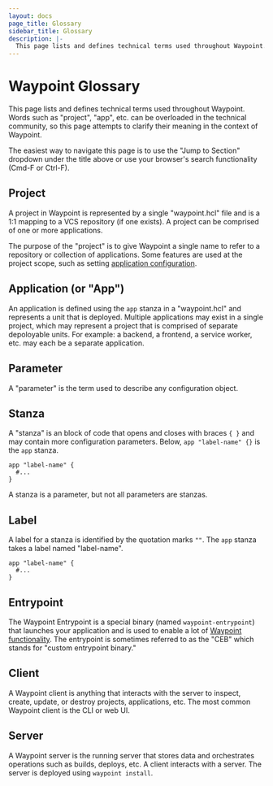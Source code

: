 ```yaml
---
layout: docs
page_title: Glossary
sidebar_title: Glossary
description: |-
  This page lists and defines technical terms used throughout Waypoint. Words such as "project", "app", etc. can be overloaded in the technical community, so this page attempts to clarify their meaning in the context of Waypoint.
---
```


# Waypoint Glossary

This page lists and defines technical terms used throughout Waypoint. Words
such as "project", "app", etc. can be overloaded in the technical community,
so this page attempts to clarify their meaning in the context of Waypoint.

The easiest way to navigate this page is to use the "Jump to Section"
dropdown under the title above or use your browser's search functionality
(Cmd-F or Ctrl-F).

## Project

A project in Waypoint is represented by a single "waypoint.hcl" file
and is a 1:1 mapping to a VCS repository (if one exists). A project can
be comprised of one or more applications.

The purpose of the "project" is to give Waypoint a single name to refer
to a repository or collection of applications. Some features are used at
the project scope, such as setting [application configuration](/docs/config).

## Application (or "App")

An application is defined using the `app` stanza in a "waypoint.hcl" and
represents a unit that is deployed. Multiple applications may exist in
a single project, which may represent a project that is comprised of
separate depoloyable units. For example: a backend, a frontend, a service
worker, etc. may each be a separate application.

## Parameter

A "parameter" is the term used to describe any configuration object. 

## Stanza

A "stanza" is an block of code that opens and closes with braces `{ }`
and may contain more configuration parameters. Below, `app "label-name" {}` is
the `app` stanza.

```
app "label-name" {
  #...
}
```

A stanza is a parameter, but not all parameters are stanzas.

## Label

A label for a stanza is identified by the quotation marks `""`.
The `app` stanza takes a label named "label-name".

```
app "label-name" {
  #...
}
```
## Entrypoint

The Waypoint Entrypoint is a special binary (named `waypoint-entrypoint`) that
launches your application and is used to enable a lot of 
[Waypoint functionality](/docs/entrypoint#functionality).
The entrypoint is sometimes referred to as the "CEB" which stands for
"custom entrypoint binary."

## Client

A Waypoint client is anything that interacts with the server to inspect,
create, update, or destroy projects, applications, etc. The most common
Waypoint client is the CLI or web UI.

## Server

A Waypoint server is the running server that stores data and orchestrates
operations such as builds, deploys, etc. A client interacts with a server.
The server is deployed using `waypoint install`.
